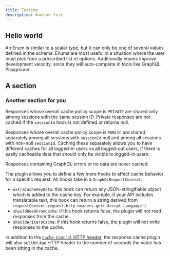 ```yaml
---
title: Testing
description: Another test
---
```


## Hello world

An Enum is similar to a scalar type, but it can only be one of several values defined in the schema. Enums are most useful in a situation where the user must pick from a prescribed list of options. Additionally enums improve development velocity, since they will auto-complete in tools like GraphQL Playground.

## A section

### Another section for you

Responses whose overall cache policy scope is `PRIVATE` are shared only among sessions with the same session ID. Private responses are not cached if the `sessionId` hook is not defined or returns null.

Responses whose overall cache policy scope is `PUBLIC` are shared separately among all sessions with `sessionId` null and among all sessions with non-null `sessionId`. Caching these separately allows you to have different caches for all logged-in users vs all logged-out users, if there is easily cacheable data that should only be visible to logged-in users.

Responses containing GraphQL errors or no data are never cached.

The plugin allows you to define a few more hooks to affect cache behavior for a specific request. All hooks take in a `GraphQLRequestContext`.

- `extraCacheKeyData`: this hook can return any JSON-stringifiable object which is added to the cache key. For example, if your API includes translatable text, this hook can return a string derived from `requestContext.request.http.headers.get('Accept-Language')`.
- `shouldReadFromCache`: if this hook returns false, the plugin will not read responses from the cache.
- `shouldWriteToCache`: if this hook returns false, the plugin will not write responses to the cache.

In addition to the [`Cache-Control` HTTP header](#serving-http-cache-headers), the response cache plugin will also set the `Age` HTTP header to the number of seconds the value has been sitting in the cache.
